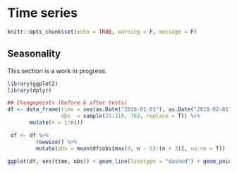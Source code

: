 # Time series

```r
knitr::opts_chunk$set(echo = TRUE, warning = F, message = F)
```


## Seasonality

This section is a work in progress.  

```r
library(ggplot2)
library(dplyr)

## Changepoints (before & after tests)  
df <- data_frame(time = seq(as.Date("2016-01-01"), as.Date("2018-02-01"), 1), 
                 obs  = sample(25:110, 763, replace = T)) %>% 
       mutate(n = 1:n())

 df <- df %>% 
         rowwise() %>%
         mutate(obs = mean(df$obs[max(0, n - 5):(n + 3)], na.rm = T))   

ggplot(df, aes(time, obs)) + geom_line(linetype = "dashed") + geom_point(aes(color = format(time, "%Y"))) + guides(color = guide_legend(title = "Year"))

```
